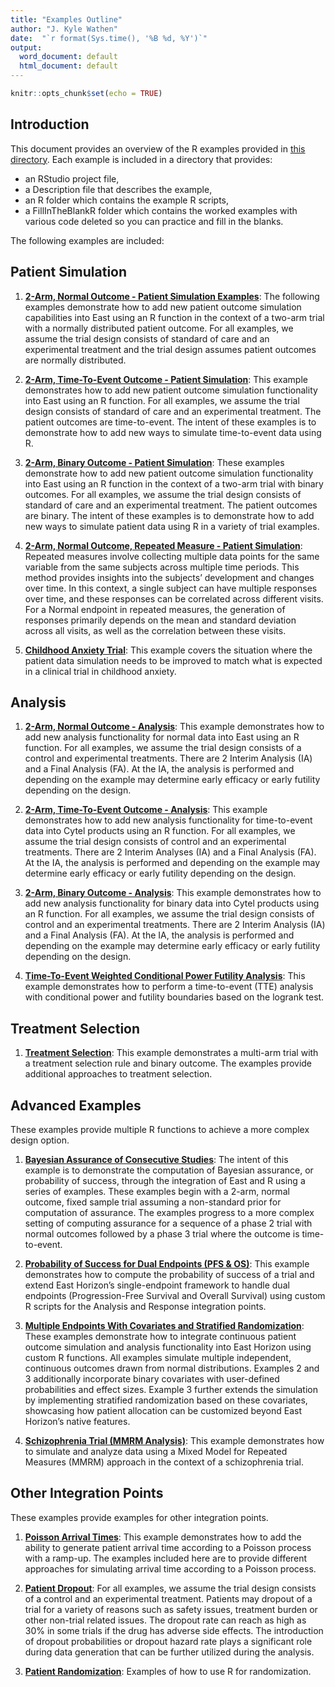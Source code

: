 ```yaml
---
title: "Examples Outline"
author: "J. Kyle Wathen"
date:  "`r format(Sys.time(), '%B %d, %Y')`"
output:
  word_document: default
  html_document: default
---
```


```r
knitr::opts_chunk$set(echo = TRUE)
```

## Introduction 
This document provides an overview of the R examples provided in [this directory](https://github.com/Cytel-Inc/CyneRgy/tree/main/inst/Examples). Each example is included in a directory that provides:

- an RStudio project file, 
- a Description file that describes the example, 
- an R folder which contains the example R scripts,
- a FillInTheBlankR folder which contains the worked examples with various code deleted so you can practice and fill in the blanks. 

The following examples are included:

## Patient Simulation 

1. **[2-Arm, Normal Outcome - Patient Simulation Examples](2ArmNormalOutcomePatientSimulationDescription.html)**:
The following examples demonstrate how to add new patient outcome simulation capabilities into East using an R function in the context of a two-arm trial with a normally distributed patient outcome. For all examples, we assume the trial design consists of standard of care and an experimental treatment and the trial design assumes patient outcomes are normally distributed.

1. **[2-Arm, Time-To-Event Outcome - Patient Simulation](2ArmTimeToEventOutcomePatientSimulationDescription.html)**: This example demonstrates how to add new patient outcome simulation functionality into East using an R function. For all examples, we assume the trial design consists of standard of care and an experimental treatment. The patient outcomes are time-to-event. The intent of these examples is to demonstrate how to add new ways to simulate time-to-event data using R.  

1. **[2-Arm, Binary Outcome - Patient Simulation](2ArmBinaryOutcomePatientSimulation.html)**: These examples demonstrate how to add new patient outcome simulation functionality into East using an R function in the context of a two-arm trial with binary outcomes. For all examples, we assume the trial design consists of standard of care and an experimental treatment. The patient outcomes are binary. The intent of these examples is to demonstrate how to add new ways to simulate patient data using R in a variety of trial examples.

1. **[2-Arm, Normal Outcome, Repeated Measure - Patient Simulation](2ArmNormalRepeatedMeasuresResponseGeneration.html)**:
Repeated measures involve collecting multiple data points for the same variable from the same subjects across multiple time periods. This method provides insights into the subjects' development and changes over time. In this context, a single subject can have multiple responses over time, and these responses can be correlated across different visits. For a Normal endpoint in repeated measures, the generation of responses primarily depends on the mean and standard deviation across all visits, as well as the correlation between these visits.

1. **[Childhood Anxiety Trial](ChildhoodAnxiety.html)**: This example covers the situation where the patient data simulation needs to be improved to match what is expected in a clinical trial in childhood anxiety.

## Analysis 

1. **[2-Arm, Normal Outcome - Analysis](2ArmNormalOutcomeAnalysisDescription.html)**: This example demonstrates how to add new analysis functionality for normal data into East using an R function. For all examples, we assume the trial design consists of a control and experimental treatments. There are 2 Interim Analysis (IA) and a Final Analysis (FA). At the IA, the analysis is performed and depending on the example may determine early efficacy or early futility depending on the design.

1. **[2-Arm, Time-To-Event Outcome - Analysis](2ArmTimeToEventOutcomeAnalysisDescription.html)**: This example demonstrates how to add new analysis functionality  for time-to-event data into Cytel products using an R function.  For all examples, we assume the trial design consists of control and an experimental treatments. There are 2 Interim Analyses (IA) and a Final Analysis (FA). At the IA, the analysis is performed and depending on the example may determine early efficacy or early futility depending on the design.

1. **[2-Arm, Binary Outcome - Analysis](2ArmBinaryOutcomeAnalysisDescription.html)**: This example demonstrates how to add new analysis functionality for binary data into Cytel products using an R function.  For all examples, we assume the trial design consists of control and an experimental treatments. There are 2 Interim Analysis (IA) and a Final Analysis (FA). At the IA, the analysis is performed and depending on the example may determine early efficacy or early futility depending on the design.

1. **[Time-To-Event Weighted Conditional Power Futility Analysis](TimeToEventConditionalPowerFutilityAnalysis.html)**: This example demonstrates how to perform a time-to-event (TTE) analysis with conditional power and futility boundaries based on the logrank test.



## Treatment Selection 

1. **[Treatment Selection](TreatmentSelectionDescription.html)**: This example demonstrates a multi-arm trial with a treatment selection rule and binary outcome. The examples provide additional approaches to treatment selection. 

## Advanced Examples
These examples provide multiple R functions to achieve a more complex design option. 

1. **[Bayesian Assurance of Consecutive Studies](AssuranceConsecutiveStudies.html)**: The intent of this example is to demonstrate the computation of Bayesian assurance, or probability of success, through the integration of East and R using a series of examples. These examples begin with a 2-arm, normal outcome, fixed sample trial assuming a non-standard prior for computation of assurance. The examples progress to a more complex setting of computing assurance for a sequence of a phase 2 trial with normal outcomes followed by a phase 3 trial where the outcome is time-to-event.

1. **[Probability of Success for Dual Endpoints (PFS & OS)](ProbabilitySuccessDualEndpointsPFSOS.html)**: This example demonstrates how to compute the probability of success of a trial and extend East Horizon's single-endpoint framework to handle dual endpoints (Progression-Free Survival and Overall Survival) using custom R scripts for the Analysis and Response integration points.

1. **[Multiple Endpoints With Covariates and Stratified Randomization](MultipleEndpointsWithCovariates.html)**: These examples demonstrate how to integrate continuous patient outcome simulation and analysis functionality into East Horizon using custom R functions. All examples simulate multiple independent, continuous outcomes drawn from normal distributions. Examples 2 and 3 additionally incorporate binary covariates with user-defined probabilities and effect sizes. Example 3 further extends the simulation by implementing stratified randomization based on these covariates, showcasing how patient allocation can be customized beyond East Horizon’s native features.

1. **[Schizophrenia Trial (MMRM Analysis)](SchizophreniaTrial.html)**: This example demonstrates how to simulate and analyze data using a Mixed Model for Repeated Measures (MMRM) approach in the context of a schizophrenia trial.

## Other Integration Points
These examples provide examples for other integration points. 

1. **[Poisson Arrival Times](GeneratePoissonArrival.html)**: This example demonstrates how to add the ability to generate patient arrival time according to a Poisson process with a ramp-up.  The examples included here are to provide different approaches for simulating arrival time according to a Poisson process. 

1. **[Patient Dropout](PatientDropout.html)**: For all examples, we assume the trial design consists of a control and an experimental treatment. Patients may dropout of a trial for a variety of reasons such as safety issues, treatment burden or other non-trial related issues. The dropout rate can reach as high as 30% in some trials if the drug has adverse side effects. The introduction of dropout probabilities or dropout hazard rate plays a significant role during data generation that can be further utilized during the analysis.

1. **[Patient Randomization](PatientRandomization.html)**: Examples of how to use R for randomization.
